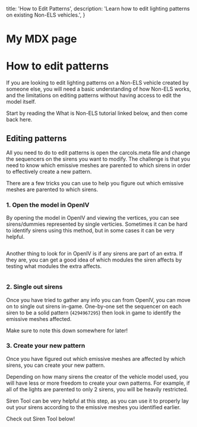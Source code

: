 
  title: 'How to Edit Patterns',
  description: 'Learn how to edit lighting patterns on existing Non-ELS vehicles.',
}
 
# My MDX page

# How to edit patterns

If you are looking to edit lighting patterns on a Non-ELS vehicle created by someone else, you will need a basic understanding of how Non-ELS works,
and the limitations on editing patterns without having access to edit the model itself.

Start by reading the What is Non-ELS tutorial linked below, and then come back here.

<div className="nx-grid lg:nx-grid-cols-2 nx-gap-4 nx-mt-4">
  <PageCard 
    name="What is Non-ELS?"  link="/tutorials/what-is-non-els"
    description="Learn about what Non-ELS is, and how it works."
  />
</div>

## Editing patterns

All you need to do to edit patterns is open the carcols.meta file and change the sequencers on the sirens you want to modify.
The challenge is that you need to know which emissive meshes are parented to which sirens in order to effectively create a new pattern.

There are a few tricks you can use to help you figure out which emissive meshes are parented to which sirens.

### 1. Open the model in OpenIV

By opening the model in OpenIV and viewing the vertices, you can see sirens/dummies represented by single verticies. Sometimes it can be
hard to identify sirens using this method, but in some cases it can be very helpful.

<img
  alt=""
  src="https://media.discordapp.net/attachments/604451673288474624/1123375607930175659/image.png"
  className="nx-rounded-lg nx-mt-6"
/>

Another thing to look for in OpenIV is if any sirens are part of an extra. If they are, you can get a good idea of which modules the siren
affects by testing what modules the extra affects.

<img
  alt=""
  src="https://media.discordapp.net/attachments/604451673288474624/1123375643153932338/image.png"
  className="nx-rounded-lg nx-mt-6"
/>

### 2. Single out sirens

Once you have tried to gather any info you can from OpenIV, you can move on to single out sirens in-game. One-by-one set the sequencer on each siren to be
a solid pattern (``4294967295``) then look in game to identify the emissive meshes affected.

Make sure to note this down somewhere for later!

### 3. Create your new pattern

Once you have figured out which emissive meshes are affected by which sirens, you can create your new pattern.

Depending on how many sirens the creator of the vehicle model used, you will have less or more freedom to create your own patterns. For example, if all of the
lights are parented to only 2 sirens, you will be heavily restricted.

Siren Tool can be very helpful at this step, as you can use it to properly lay out your sirens according to the emissive meshes you identified earlier.

Check out Siren Tool below!

<div className="nx-grid lg:nx-grid-cols-2 nx-gap-4 nx-mt-4">
  <PageCard 
    name="Siren Tool"  link="/siren-tool/intro"
    description="Learn about Siren Tool, a tool for visually generating sequencers."
  />
</div>